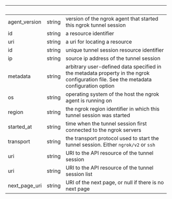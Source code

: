| &nbsp; | &nbsp; | &nbsp; |
|---|---|---|
| agent_version | string | version of the ngrok agent that started this ngrok tunnel session |
| id | string | a resource identifier |
| uri | string | a uri for locating a resource |
| id | string | unique tunnel session resource identifier |
| ip | string | source ip address of the tunnel session |
| metadata | string | arbitrary user-defined data specified in the metadata property in the ngrok configuration file. See the metadata configuration option |
| os | string | operating system of the host the ngrok agent is running on |
| region | string | the ngrok region identifier in which this tunnel session was started |
| started_at | string | time when the tunnel session first connected to the ngrok servers |
| transport | string | the transport protocol used to start the tunnel session. Either `ngrok/v2` or `ssh` |
| uri | string | URI to the API resource of the tunnel session |
| uri | string | URI to the API resource of the tunnel session list |
| next_page_uri | string | URI of the next page, or null if there is no next page |